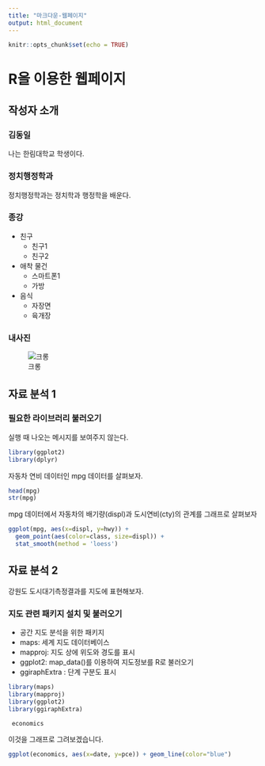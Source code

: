 ---
title: "마크다운-웹페이지"
output: html_document
---

```{r setup, include=FALSE}
knitr::opts_chunk$set(echo = TRUE)
```

# R을 이용한 웹페이지

## 작성자 소개

### 김동일
나는 한림대학교 학생이다.

### 정치행정학과
정치행정학과는 정치학과 행정학을 배운다.

### 종강
+ 친구
  - 친구1
  - 친구2
+ 애착 물건
  - 스마트폰1
  - 가방
+ 음식
  - 자장면
  - 육개장
  
### 내사진


![크롱](크롱.jpg)






## 자료 분석 1

### 필요한 라이브러리 불러오기     
실행 때 나오는 메시지를 보여주지 않는다.
```{r message=F}
library(ggplot2)
library(dplyr)
```

자동차 연비 데이터인 mpg 데이터를 살펴보자.

```{r}
head(mpg)
str(mpg)
```

mpg 데이터에서 자동차의 배기량(displ)과 도시연비(cty)의 관계를 그래프로 살펴보자

```{r}
ggplot(mpg, aes(x=displ, y=hwy)) + 
  geom_point(aes(color=class, size=displ)) +
  stat_smooth(method = 'loess')
```


## 자료 분석 2
강원도 도시대기측정결과를 지도에 표현해보자.

### 지도 관련 패키지 설치 및 불러오기
+ 공간 지도 분석을 위한 패키지
 - maps: 세계 지도 데이터베이스
 - mapproj: 지도 상에 위도와 경도를 표시
 - ggplot2: map_data()를 이용하여 지도정보를 R로 불러오기
 - ggiraphExtra : 단계 구분도 표시

```{r message=F}
library(maps)
library(mapproj)
library(ggplot2)
library(ggiraphExtra)
```

```{r}
 economics
```

이것을 그래프로 그려보겠습니다.

```{r}
ggplot(economics, aes(x=date, y=pce)) + geom_line(color="blue")
```

